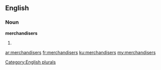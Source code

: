 ==English==

===Noun===
'''merchandisers'''

# {{plural of|merchandiser}}

[[Category:English plurals]]

[[ar:merchandisers]]
[[fr:merchandisers]]
[[ku:merchandisers]]
[[my:merchandisers]]